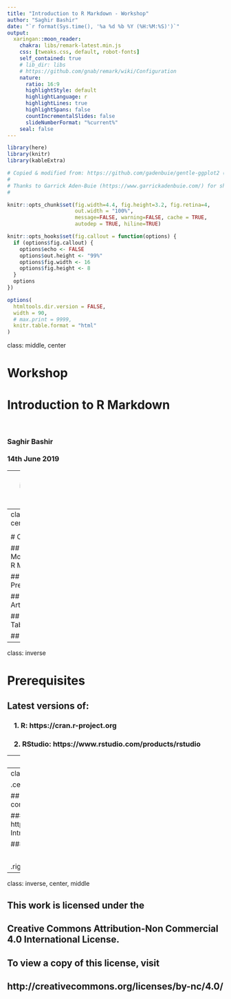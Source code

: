 ```yaml
---
title: "Introduction to R Markdown - Workshop"
author: "Saghir Bashir"
date: "`r format(Sys.time(), '%a %d %b %Y (%H:%M:%S)')`"
output:
  xaringan::moon_reader:
    chakra: libs/remark-latest.min.js
    css: [tweaks.css, default, robot-fonts]
    self_contained: true
    # lib_dir: libs
    # https://github.com/gnab/remark/wiki/Configuration
    nature:
      ratio: 16:9
      highlightStyle: default
      highlightLanguage: r
      highlightLines: true
      highlightSpans: false
      countIncrementalSlides: false
      slideNumberFormat: "%current%"
    seal: false
---
```


```r
library(here)
library(knitr)
library(kableExtra)

# Copied & modified from: https://github.com/gadenbuie/gentle-ggplot2 (Index.Rmd)
#
# Thanks to Garrick Aden-Buie (https://www.garrickadenbuie.com/) for sharing :)
#

knitr::opts_chunk$set(fig.width=4.4, fig.height=3.2, fig.retina=4,
                      out.width = "100%",
                      message=FALSE, warning=FALSE, cache = TRUE, 
                      autodep = TRUE, hiline=TRUE)

knitr::opts_hooks$set(fig.callout = function(options) {
  if (options$fig.callout) {
    options$echo <- FALSE
    options$out.height <- "99%"
    options$fig.width <- 16
    options$fig.height <- 8
  }
  options
})

options(
  htmltools.dir.version = FALSE, 
  width = 90,
  # max.print = 9999,
  knitr.table.format = "html"
)

```

class: middle, center

<div class="rlogo-left-top-M"></div> 
<div class="Rmarkdown-hex-right-top-M"></div> 

# Workshop

# Introduction to R Markdown

<br>

### Saghir Bashir<br><br>14th June 2019

---
class: inverse, middle, center

# Relax

# Experiment

# Make Mistakes

# Learn

# Enjoy

---
class: middle, center

<div class="rlogo-left-top-M"></div> 
<div class="Rmarkdown-hex-right-top-M"></div> 

# Outline

## Motivation & R Markdown

## HTML Presentations

## PDF Articles

## Beautiful Tables

## Summary

---
class: inverse
<div class="Rmarkdown-hex-right-top-M"></div> 

# Prerequisites

## Latest versions of: 

### &nbsp;&nbsp;&nbsp; 1. R: https://cran.r-project.org

### &nbsp;&nbsp;&nbsp; 2. RStudio: https://www.rstudio.com/products/rstudio



---
class: inverse

<div class="Rmarkdown-hex-right-top-M"></div> 

# Summary

## R Markdown

### &nbsp;&nbsp;&nbsp; - 

### &nbsp;&nbsp;&nbsp; - 

### &nbsp;&nbsp;&nbsp; - 

## Reproducible Workflow

### &nbsp;&nbsp;&nbsp; - The rewards and benefits are big!

---
class: inverse

.center[
# Feedback
]

## Please send your feedback or comments via:

### &nbsp;&nbsp;&nbsp; - https://github.com/saghirb/Rmarkdown-Intro-Workshop or

### &nbsp;&nbsp;&nbsp; - https://twitter.com/ilustat

<br>

.right[
## Thanks!
]
---
class: inverse, center, middle

## This work is licensed under the

## Creative Commons Attribution-Non Commercial 4.0 International License.

## To view a copy of this license, visit

## http://creativecommons.org/licenses/by-nc/4.0/




